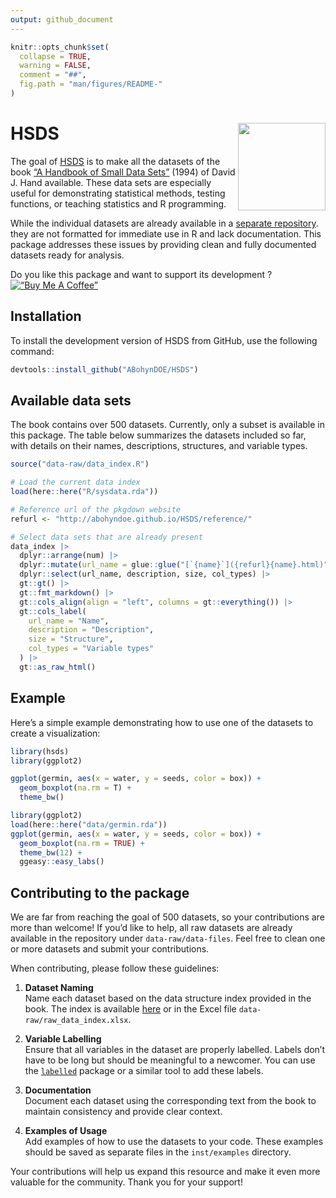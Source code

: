 ```yaml
---
output: github_document
---
```


<!-- README.md is generated from README.Rmd. Please edit that file -->

```r
knitr::opts_chunk$set(
  collapse = TRUE,
  warning = FALSE,
  comment = "##",
  fig.path = "man/figures/README-"
)
```

# HSDS <img src="man/figures/logo.svg" align="right" height="140"/>

The goal of [HSDS](https://github.com/ABohynDOE/HSDS) is to make all the datasets of the book ["A Handbook of Small Data Sets"](https://www.routledge.com/A-Handbook-of-Small-Data-Sets/Hand-Daly-McConway-Lunn-Ostrowski/p/book/9780367449667) (1994) of David J. Hand available.
These data sets are especially useful for demonstrating statistical methods, testing functions, or teaching statistics and R programming.

While the individual datasets are already available in a [separate repository](https://github.com/JedStephens/Handbook-of-Small-Data-Sets/tree/master).
they are not formatted for immediate use in R and lack documentation.
This package addresses these issues by providing clean and fully documented datasets ready for analysis.

Do you like this package and want to support its development ?
[!["Buy Me A Coffee"](https://www.buymeacoffee.com/assets/img/custom_images/orange_img.png)](https://www.buymeacoffee.com/abohyn)

## Installation

To install the development version of HSDS from GitHub, use the following command:

``` r
devtools::install_github("ABohynDOE/HSDS")
```

## Available data sets

The book contains over 500 datasets.
Currently, only a subset is available in this package. 
The table below summarizes the datasets included so far, with details on their names, descriptions, structures, and variable types.

```r
source("data-raw/data_index.R")
```

```r
# Load the current data index
load(here::here("R/sysdata.rda"))

# Reference url of the pkgdown website
refurl <- "http://abohyndoe.github.io/HSDS/reference/"

# Select data sets that are already present
data_index |>
  dplyr::arrange(num) |>
  dplyr::mutate(url_name = glue::glue("[`{name}`]({refurl}{name}.html)")) |>
  dplyr::select(url_name, description, size, col_types) |>
  gt::gt() |>
  gt::fmt_markdown() |>
  gt::cols_align(align = "left", columns = gt::everything()) |>
  gt::cols_label(
    url_name = "Name",
    description = "Description",
    size = "Structure",
    col_types = "Variable types"
  ) |> 
  gt::as_raw_html()
```

## Example

Here’s a simple example demonstrating how to use one of the datasets to create a visualization:

``` r
library(hsds)
library(ggplot2)

ggplot(germin, aes(x = water, y = seeds, color = box)) +
  geom_boxplot(na.rm = T) +
  theme_bw()
```

```r
library(ggplot2)
load(here::here("data/germin.rda"))
ggplot(germin, aes(x = water, y = seeds, color = box)) +
  geom_boxplot(na.rm = TRUE) +
  theme_bw(12) +
  ggeasy::easy_labs()
```

## Contributing to the package

We are far from reaching the goal of 500 datasets, so your contributions are more than welcome!
If you'd like to help, all raw datasets are already available in the repository under `data-raw/data-files`.
Feel free to clean one or more datasets and submit your contributions.

When contributing, please follow these guidelines:

1. **Dataset Naming**  
   Name each dataset based on the data structure index provided in the book. The index is available [here](https://github.com/JedStephens/Handbook-of-Small-Data-Sets/blob/master/data_structure_index_HSDS.pdf) or in the Excel file `data-raw/raw_data_index.xlsx`.

2. **Variable Labelling**  
   Ensure that all variables in the dataset are properly labelled. Labels don’t have to be long but should be meaningful to a newcomer. You can use the [`labelled`](https://cran.r-project.org/web/packages/labelled/vignettes/intro_labelled.html) package or a similar tool to add these labels.

3. **Documentation**  
   Document each dataset using the corresponding text from the book to maintain consistency and provide clear context.

4. **Examples of Usage**  
   Add examples of how to use the datasets to your code. These examples should be saved as separate files in the `inst/examples` directory.

Your contributions will help us expand this resource and make it even more valuable for the community. Thank you for your support!
